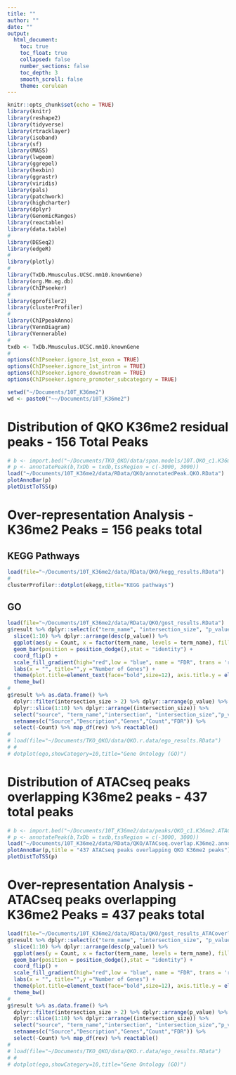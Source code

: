 ```yaml
---
title: ""
author: ""
date: ""
output:
  html_document:
    toc: true
    toc_float: true
    collapsed: false
    number_sections: false
    toc_depth: 3
    smooth_scroll: false
    theme: cerulean
---
```


```r
knitr::opts_chunk$set(echo = TRUE)
library(knitr)
library(reshape2)
library(tidyverse)
library(rtracklayer)
library(isoband)
library(sf)
library(MASS)
library(lwgeom)
library(ggrepel)
library(hexbin)
library(ggrastr)
library(viridis)
library(pals)
library(patchwork)
library(highcharter)
library(dplyr)
library(GenomicRanges)
library(reactable)
library(data.table)
#
library(DESeq2)
library(edgeR)
#
library(plotly)
#
library(TxDb.Mmusculus.UCSC.mm10.knownGene)
library(org.Mm.eg.db)
library(ChIPseeker)
#
library(gprofiler2)
library(clusterProfiler)
#
library(ChIPpeakAnno)
library(VennDiagram)
library(Vennerable)
#
txdb <- TxDb.Mmusculus.UCSC.mm10.knownGene
#
options(ChIPseeker.ignore_1st_exon = TRUE)
options(ChIPseeker.ignore_1st_intron = TRUE)
options(ChIPseeker.ignore_downstream = TRUE)
options(ChIPseeker.ignore_promoter_subcategory = TRUE)
```

```r
setwd("~/Documents/10T_K36me2")
wd <- paste0("~~/Documents/10T_K36me2")
```

# Distribution of QKO K36me2 residual peaks - 156 Total Peaks
```r
# b <- import.bed("~/Documents/TKO_QKO/data/span.models/10T.QKO_c1.K36me2.final.peaks.bed")
# p <- annotatePeak(b,TxDb = txdb,tssRegion = c(-3000, 3000))
load("~/Documents/10T_K36me2/data/RData/QKO/annotatedPeak.QKO.RData")
plotAnnoBar(p)
plotDistToTSS(p)
```

# Over-representation Analysis - K36me2 Peaks = 156 peaks total {.tabset}

## KEGG Pathways
```r
load(file="~/Documents/10T_K36me2/data/RData/QKO/kegg_results.RData")
#
clusterProfiler::dotplot(ekegg,title="KEGG pathways")
```

## GO
```r
load(file="~/Documents/10T_K36me2/data/RData/QKO/gost_results.RData")
g$result %>% dplyr::select(c("term_name", "intersection_size", "p_value")) %>% setnames(c("term_name","Count","p_value")) %>% dplyr::filter(Count > 10) %>% dplyr::arrange(p_value) %>%
  slice(1:10) %>% dplyr::arrange(desc(p_value)) %>%
  ggplot(aes(y = Count, x = factor(term_name, levels = term_name), fill = (p_value))) + 
  geom_bar(position = position_dodge(),stat = "identity") +
  coord_flip() +
  scale_fill_gradient(high="red",low = "blue", name = "FDR", trans = 'reverse') +
  labs(x = "", title="",y ="Number of Genes") + 
  theme(plot.title=element_text(face="bold",size=12), axis.title.y = element_text(size=10,face="bold"),axis.text.y = element_text(face = "bold",size = 8,colour = "black")) +
  theme_bw()
#
g$result %>% as.data.frame() %>%
  dplyr::filter(intersection_size > 2) %>% dplyr::arrange(p_value) %>%
  dplyr::slice(1:10) %>% dplyr::arrange((intersection_size)) %>%
  select("source", "term_name","intersection", "intersection_size","p_value") %>%
  setnames(c("Source","Description","Genes","Count","FDR")) %>%
  select(-Count) %>% map_df(rev) %>% reactable()
#
# load(file="~/Documents/TKO_QKO/data/QKO.r.data/ego_results.RData")
# #
# dotplot(ego,showCategory=10,title="Gene Ontology (GO)")
```

# Distribution of ATACseq peaks overlapping K36me2 peaks - 437 total peaks
```r
# b <- import.bed("~/Documents/10T_K36me2/data/peaks/QKO_c1.K36me2.ATAC.bed")
# p <- annotatePeak(b,TxDb = txdb,tssRegion = c(-3000, 3000))
load("~/Documents/10T_K36me2/data/RData/QKO/ATACseq.overlap.K36me2.annotatedPeak.RData")
plotAnnoBar(p,title = "437 ATACseq peaks overlapping QKO K36me2 peaks")
plotDistToTSS(p)
```

# Over-representation Analysis - ATACseq peaks overlapping K36me2 Peaks = 437 peaks total {.tabset}
```r
load(file="~/Documents/10T_K36me2/data/RData/QKO/gost_results_ATACoverlappingK36me2.RData")
g$result %>% dplyr::select(c("term_name", "intersection_size", "p_value")) %>% setnames(c("term_name","Count","p_value")) %>% dplyr::filter(Count > 10) %>% dplyr::arrange(p_value) %>%
  slice(1:10) %>% dplyr::arrange(desc(p_value)) %>%
  ggplot(aes(y = Count, x = factor(term_name, levels = term_name), fill = (p_value))) + 
  geom_bar(position = position_dodge(),stat = "identity") +
  coord_flip() +
  scale_fill_gradient(high="red",low = "blue", name = "FDR", trans = 'reverse') +
  labs(x = "", title="",y ="Number of Genes") + 
  theme(plot.title=element_text(face="bold",size=12), axis.title.y = element_text(size=10,face="bold"),axis.text.y = element_text(face = "bold",size = 8,colour = "black")) +
  theme_bw()
#
g$result %>% as.data.frame() %>%
  dplyr::filter(intersection_size > 2) %>% dplyr::arrange(p_value) %>%
  dplyr::slice(1:10) %>% dplyr::arrange((intersection_size)) %>%
  select("source", "term_name","intersection", "intersection_size","p_value") %>%
  setnames(c("Source","Description","Genes","Count","FDR")) %>%
  select(-Count) %>% map_df(rev) %>% reactable()
#
# load(file="~/Documents/TKO_QKO/data/QKO.r.data/ego_results.RData")
# #
# dotplot(ego,showCategory=10,title="Gene Ontology (GO)")
```


